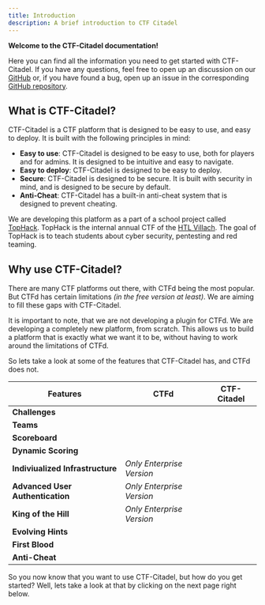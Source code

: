 ```yaml
---
title: Introduction
description: A brief introduction to CTF Citadel
---
```



**Welcome to the CTF-Citadel documentation!**

Here you can find all the information you need to get started with CTF-Citadel. If you have any questions, feel free to open up an discussion on our [GitHub](https://github.com/orgs/CTF-Citadel/discussions) or, if you have found a bug, open up an issue in the corresponding [GitHub repository](https://github.com/orgs/CTF-Citadel/repositories).

## What is CTF-Citadel?

CTF-Citadel is a CTF platform that is designed to be easy to use, and easy to deploy. It is built with the following principles in mind:
- **Easy to use**: CTF-Citadel is designed to be easy to use, both for players and for admins. It is designed to be intuitive and easy to navigate.
- **Easy to deploy**: CTF-Citadel is designed to be easy to deploy.
- **Secure**: CTF-Citadel is designed to be secure. It is built with security in mind, and is designed to be secure by default.
- **Anti-Cheat**: CTF-Citadel has a built-in anti-cheat system that is designed to prevent cheating.

We are developing this platform as a part of a school project called [TopHack](https://tophack.at/). TopHack is the internal annual CTF of the [HTL Villach](https://www.htl-villach.at/). The goal of TopHack is to teach students about cyber security, pentesting and red teaming. 

## Why use CTF-Citadel?

There are many CTF platforms out there, with CTFd being the most popular. But CTFd has certain limitations *(in the free version at least)*. We are aiming to fill these gaps with CTF-Citadel.

It is important to note, that we are not developing a plugin for CTFd. We are developing a completely new platform, from scratch. This allows us to build a platform that is exactly what we want it to be, without having to work around the limitations of CTFd.

So lets take a look at some of the features that CTF-Citadel has, and CTFd does not.

| Features | CTFd | CTF-Citadel |
| ----------- | ----------- | ----------- |
| **Challenges** | <Icon name="approve-check" color="green" size="1.5rem"/> | <Icon name="approve-check" color="green" size="1.5rem"/> |
| **Teams** | <Icon name="approve-check" color="green" size="1.5rem"/> | <Icon name="approve-check" color="green" size="1.5rem"/> |
| **Scoreboard** | <Icon name="approve-check" color="green" size="1.5rem"/> | <Icon name="approve-check" color="green" size="1.5rem"/> |
| **Dynamic Scoring** | <Icon name="approve-check" color="green" size="1.5rem"/> | <Icon name="approve-check" color="green" size="1.5rem"/> |
| **Indiviualized Infrastructure** | *Only Enterprise Version* | <Icon name="approve-check" color="green" size="1.5rem"/> |
| **Advanced User Authentication** | *Only Enterprise Version* | <Icon name="approve-check" color="green" size="1.5rem"/> |
| **King of the Hill** | *Only Enterprise Version* | <Icon name="approve-check" color="green" size="1.5rem"/> |
| **Evolving Hints** | <Icon name="close" color="red" size="1.5rem"/> | <Icon name="approve-check" color="green" size="1.5rem"/> |
| **First Blood** | <Icon name="close" color="red" size="1.5rem"/> | <Icon name="approve-check" color="green" size="1.5rem"/> |
| **Anti-Cheat** | <Icon name="close" color="red" size="1.5rem"/> | <Icon name="approve-check" color="green" size="1.5rem"/> |


So you now know that you want to use CTF-Citadel, but how do you get started? Well, lets take a look at that by clicking on the next page right below.
